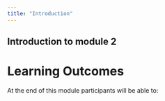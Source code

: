 ```yaml
---
title: "Introduction"
---
```


## **Introduction to module 2**

# **Learning Outcomes**

At the end of this module participants will be able to:
